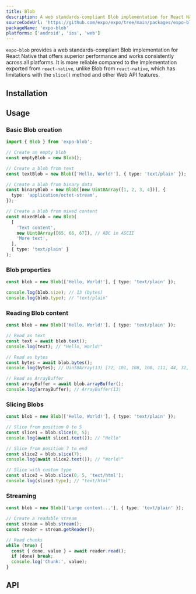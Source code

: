 ```yaml
---
title: Blob
description: A web standards-compliant Blob implementation for React Native.
sourceCodeUrl: 'https://github.com/expo/expo/tree/main/packages/expo-blob'
packageName: 'expo-blob'
platforms: ['android', 'ios', 'web']
---
```



`expo-blob` provides a web standards-compliant Blob implementation for React Native that offers superior performance and works consistently across all platforms. It is more reliable compared to the implementation exported from `react-native`, unlike Blob from `react-native`, which has limitations with the `slice()` method and other Web API features.

## Installation

<APIInstallSection />

## Usage

### Basic Blob creation

```typescript
import { Blob } from 'expo-blob';

// Create an empty blob
const emptyBlob = new Blob();

// Create a blob from text
const textBlob = new Blob(['Hello, World!'], { type: 'text/plain' });

// Create a blob from binary data
const binaryBlob = new Blob([new Uint8Array([1, 2, 3, 4])], {
  type: 'application/octet-stream',
});

// Create a blob from mixed content
const mixedBlob = new Blob(
  [
    'Text content',
    new Uint8Array([65, 66, 67]), // ABC in ASCII
    'More text',
  ],
  { type: 'text/plain' }
);
```

### Blob properties

```typescript
const blob = new Blob(['Hello, World!'], { type: 'text/plain' });

console.log(blob.size); // 13 (bytes)
console.log(blob.type); // "text/plain"
```

### Reading Blob content

```typescript
const blob = new Blob(['Hello, World!'], { type: 'text/plain' });

// Read as text
const text = await blob.text();
console.log(text); // "Hello, World!"

// Read as bytes
const bytes = await blob.bytes();
console.log(bytes); // Uint8Array(13) [72, 101, 108, 108, 111, 44, 32, 87, 111, 114, 108, 100, 33]

// Read as ArrayBuffer
const arrayBuffer = await blob.arrayBuffer();
console.log(arrayBuffer); // ArrayBuffer(13)
```

### Slicing Blobs

```typescript
const blob = new Blob(['Hello, World!'], { type: 'text/plain' });

// Slice from position 0 to 5
const slice1 = blob.slice(0, 5);
console.log(await slice1.text()); // "Hello"

// Slice from position 7 to end
const slice2 = blob.slice(7);
console.log(await slice2.text()); // "World!"

// Slice with custom type
const slice3 = blob.slice(0, 5, 'text/html');
console.log(slice3.type); // "text/html"
```

### Streaming

```typescript
const blob = new Blob(['Large content...'], { type: 'text/plain' });

// Create a readable stream
const stream = blob.stream();
const reader = stream.getReader();

// Read chunks
while (true) {
  const { done, value } = await reader.read();
  if (done) break;
  console.log('Chunk:', value);
}
```

## API

<APISection packageName="expo-blob" />
